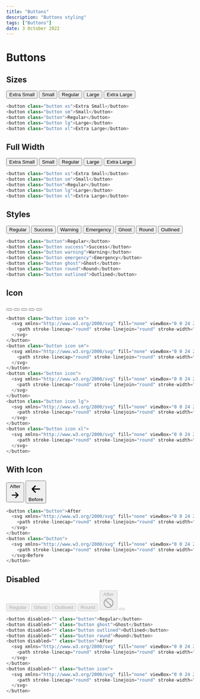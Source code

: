 ---
title: "Buttons"
description: "Buttons styling"
tags: ["Buttons"]
date: 3 October 2022
---

# Buttons

## Sizes

<button class="button xs">Extra Small</button>
<button class="button sm">Small</button>
<button class="button">Regular</button>
<button class="button lg">Large</button>
<button class="button xl">Extra Large</button>

```js
<button class="button xs">Extra Small</button>
<button class="button sm">Small</button>
<button class="button">Regular</button>
<button class="button lg">Large</button>
<button class="button xl">Extra Large</button>
```

## Full Width

<button class="button xs">Extra Small</button>
<button class="button sm">Small</button>
<button class="button">Regular</button>
<button class="button lg">Large</button>
<button class="button xl">Extra Large</button>

```js
<button class="button xs">Extra Small</button>
<button class="button sm">Small</button>
<button class="button">Regular</button>
<button class="button lg">Large</button>
<button class="button xl">Extra Large</button>
```

## Styles

<button class="button">Regular</button>
<button class="button success">Success</button>
<button class="button warning">Warning</button>
<button class="button emergency">Emergency</button>
<button class="button ghost">Ghost</button>
<button class="button round">Round</button>
<button class="button outlined">Outlined</button>

```js
<button class="button">Regular</button>
<button class="button success">Success</button>
<button class="button warning">Warning</button>
<button class="button emergency">Emergency</button>
<button class="button ghost">Ghost</button>
<button class="button round">Round</button>
<button class="button outlined">Outlined</button>
```

## Icon

<button class="button icon xs">
  <svg xmlns="http://www.w3.org/2000/svg" fill="none" viewBox="0 0 24 24" stroke="currentColor">
    <path stroke-linecap="round" stroke-linejoin="round" stroke-width="2" d="M7 16a4 4 0 01-.88-7.903A5 5 0 1115.9 6L16 6a5 5 0 011 9.9M9 19l3 3m0 0l3-3m-3 3V10"></path>
  </svg>
</button>
<button class="button icon sm">
  <svg xmlns="http://www.w3.org/2000/svg" fill="none" viewBox="0 0 24 24" stroke="currentColor">
    <path stroke-linecap="round" stroke-linejoin="round" stroke-width="2" d="M7 16a4 4 0 01-.88-7.903A5 5 0 1115.9 6L16 6a5 5 0 011 9.9M9 19l3 3m0 0l3-3m-3 3V10"></path>
  </svg>
</button>
<button class="button icon">
  <svg xmlns="http://www.w3.org/2000/svg" fill="none" viewBox="0 0 24 24" stroke="currentColor">
    <path stroke-linecap="round" stroke-linejoin="round" stroke-width="2" d="M7 16a4 4 0 01-.88-7.903A5 5 0 1115.9 6L16 6a5 5 0 011 9.9M9 19l3 3m0 0l3-3m-3 3V10"></path>
  </svg>
</button>
<button class="button icon lg">
  <svg xmlns="http://www.w3.org/2000/svg" fill="none" viewBox="0 0 24 24" stroke="currentColor">
    <path stroke-linecap="round" stroke-linejoin="round" stroke-width="2" d="M7 16a4 4 0 01-.88-7.903A5 5 0 1115.9 6L16 6a5 5 0 011 9.9M9 19l3 3m0 0l3-3m-3 3V10"></path>
  </svg>
</button>
<button class="button icon xl">
  <svg xmlns="http://www.w3.org/2000/svg" fill="none" viewBox="0 0 24 24" stroke="currentColor">
    <path stroke-linecap="round" stroke-linejoin="round" stroke-width="2" d="M7 16a4 4 0 01-.88-7.903A5 5 0 1115.9 6L16 6a5 5 0 011 9.9M9 19l3 3m0 0l3-3m-3 3V10"></path>
  </svg>
</button>

```js
<button class="button icon xs">
  <svg xmlns="http://www.w3.org/2000/svg" fill="none" viewBox="0 0 24 24" stroke="currentColor">
    <path stroke-linecap="round" stroke-linejoin="round" stroke-width="2" d="M7 16a4 4 0 01-.88-7.903A5 5 0 1115.9 6L16 6a5 5 0 011 9.9M9 19l3 3m0 0l3-3m-3 3V10"></path>
  </svg>
</button>
<button class="button icon sm">
  <svg xmlns="http://www.w3.org/2000/svg" fill="none" viewBox="0 0 24 24" stroke="currentColor">
    <path stroke-linecap="round" stroke-linejoin="round" stroke-width="2" d="M7 16a4 4 0 01-.88-7.903A5 5 0 1115.9 6L16 6a5 5 0 011 9.9M9 19l3 3m0 0l3-3m-3 3V10"></path>
  </svg>
</button>
<button class="button icon">
  <svg xmlns="http://www.w3.org/2000/svg" fill="none" viewBox="0 0 24 24" stroke="currentColor">
    <path stroke-linecap="round" stroke-linejoin="round" stroke-width="2" d="M7 16a4 4 0 01-.88-7.903A5 5 0 1115.9 6L16 6a5 5 0 011 9.9M9 19l3 3m0 0l3-3m-3 3V10"></path>
  </svg>
</button>
<button class="button icon lg">
  <svg xmlns="http://www.w3.org/2000/svg" fill="none" viewBox="0 0 24 24" stroke="currentColor">
    <path stroke-linecap="round" stroke-linejoin="round" stroke-width="2" d="M7 16a4 4 0 01-.88-7.903A5 5 0 1115.9 6L16 6a5 5 0 011 9.9M9 19l3 3m0 0l3-3m-3 3V10"></path>
  </svg>
</button>
<button class="button icon xl">
  <svg xmlns="http://www.w3.org/2000/svg" fill="none" viewBox="0 0 24 24" stroke="currentColor">
    <path stroke-linecap="round" stroke-linejoin="round" stroke-width="2" d="M7 16a4 4 0 01-.88-7.903A5 5 0 1115.9 6L16 6a5 5 0 011 9.9M9 19l3 3m0 0l3-3m-3 3V10"></path>
  </svg>
</button>
```

## With Icon

<button class="button">After
  <svg xmlns="http://www.w3.org/2000/svg" fill="none" viewBox="0 0 24 24" stroke="currentColor">
    <path stroke-linecap="round" stroke-linejoin="round" stroke-width="2" d="M13 7l5 5m0 0l-5 5m5-5H6"></path>
  </svg>
</button>
<button class="button">
  <svg xmlns="http://www.w3.org/2000/svg" fill="none" viewBox="0 0 24 24" stroke="currentColor">
    <path stroke-linecap="round" stroke-linejoin="round" stroke-width="2" d="M11 17l-5-5m0 0l5-5m-5 5h12"></path>
  </svg>Before
</button>

```js
<button class="button">After
  <svg xmlns="http://www.w3.org/2000/svg" fill="none" viewBox="0 0 24 24" stroke="currentColor">
    <path stroke-linecap="round" stroke-linejoin="round" stroke-width="2" d="M13 7l5 5m0 0l-5 5m5-5H6"></path>
  </svg>
</button>
<button class="button">
  <svg xmlns="http://www.w3.org/2000/svg" fill="none" viewBox="0 0 24 24" stroke="currentColor">
    <path stroke-linecap="round" stroke-linejoin="round" stroke-width="2" d="M11 17l-5-5m0 0l5-5m-5 5h12"></path>
  </svg>Before
</button>
```

## Disabled

<button disabled="" class="button">Regular</button>
<button disabled="" class="button ghost">Ghost</button>
<button disabled="" class="button outlined">Outlined</button>
<button disabled="" class="button round">Round</button>
<button disabled="" class="button">After
  <svg xmlns="http://www.w3.org/2000/svg" fill="none" viewBox="0 0 24 24" stroke="currentColor">
    <path stroke-linecap="round" stroke-linejoin="round" stroke-width="2" d="M18.364 18.364A9 9 0 005.636 5.636m12.728 12.728A9 9 0 015.636 5.636m12.728 12.728L5.636 5.636"></path>
  </svg>
</button>
<button disabled="" class="button icon">
  <svg xmlns="http://www.w3.org/2000/svg" fill="none" viewBox="0 0 24 24" stroke="currentColor">
    <path stroke-linecap="round" stroke-linejoin="round" stroke-width="2" d="M18.364 18.364A9 9 0 005.636 5.636m12.728 12.728A9 9 0 015.636 5.636m12.728 12.728L5.636 5.636"></path>
  </svg>
</button>

```js
<button disabled="" class="button">Regular</button>
<button disabled="" class="button ghost">Ghost</button>
<button disabled="" class="button outlined">Outlined</button>
<button disabled="" class="button round">Round</button>
<button disabled="" class="button">After
  <svg xmlns="http://www.w3.org/2000/svg" fill="none" viewBox="0 0 24 24" stroke="currentColor">
    <path stroke-linecap="round" stroke-linejoin="round" stroke-width="2" d="M18.364 18.364A9 9 0 005.636 5.636m12.728 12.728A9 9 0 015.636 5.636m12.728 12.728L5.636 5.636"></path>
  </svg>
</button>
<button disabled="" class="button icon">
  <svg xmlns="http://www.w3.org/2000/svg" fill="none" viewBox="0 0 24 24" stroke="currentColor">
    <path stroke-linecap="round" stroke-linejoin="round" stroke-width="2" d="M18.364 18.364A9 9 0 005.636 5.636m12.728 12.728A9 9 0 015.636 5.636m12.728 12.728L5.636 5.636"></path>
  </svg>
</button>
```